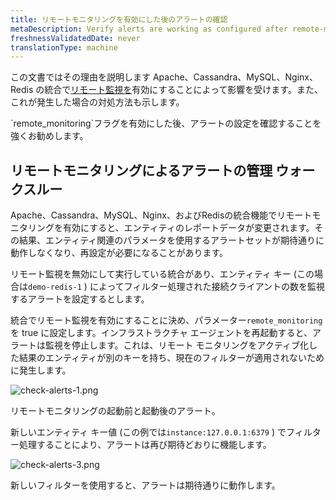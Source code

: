 ```yaml
---
title: リモートモニタリングを有効にした後のアラートの確認
metaDescription: Verify alerts are working as configured after remote-monitoring is activated
freshnessValidatedDate: never
translationType: machine
---
```




この文書ではその理由を説明します<InlinePopover type="alerts"/> Apache、Cassandra、MySQL、Nginx、Redis の統合で[リモート監視を](/docs/remote-monitoring-host-legacy-integrations)有効にすることによって影響を受けます。また、これが発生した場合の対処方法も示します。

<Callout variant="important">
  `remote_monitoring`フラグを有効にした後、アラートの設定を確認することを強くお勧めします。
</Callout>

## リモートモニタリングによるアラートの管理 ウォークスルー

Apache、Cassandra、MySQL、Nginx、およびRedisの統合機能でリモートモニタリングを有効にすると、エンティティのレポートデータが変更されます。その結果、エンティティ関連のパラメータを使用するアラートセットが期待通りに動作しなくなり、再設定が必要になることがあります。

リモート監視を無効にして実行している統合があり、エンティティ キー (この場合は`demo-redis-1` ) によってフィルター処理された接続クライアントの数を監視するアラートを設定するとします。

統合でリモート監視を有効にすることに決め、パラメーター`remote_monitoring`を true に設定します。インフラストラクチャ エージェントを再起動すると、アラートは監視を停止します。これは、リモート モニタリングをアクティブ化した結果のエンティティが別のキーを持ち、現在のフィルターが適用されないために発生します。

<img
  title="check alerts work after remote monitoring 1"
  alt="check-alerts-1.png"
  src={infrastructureCheckAlertsRemoteMonitoring}
/>

<figcaption>
  リモートモニタリングの起動前と起動後のアラート。
</figcaption>

新しいエンティティ キー値 (この例では`instance:127.0.0.1:6379` ) でフィルター処理することにより、アラートは再び期待どおりに機能します。

<img
  title="check alerts work after remote monitoring 3"
  alt="check-alerts-3.png"
  src={infrastructureCheckAlertsKeyFilter}
/>

<figcaption>
  新しいフィルターを使用すると、アラートは期待通りに動作します。
</figcaption>